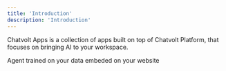 ```yaml
---
title: 'Introduction'
description: 'Introduction'
---
```


Chatvolt Apps is a collection of apps built on top of Chatvolt Platform, that focuses on bringing AI to your workspace.

<CardGroup cols={2}>
  <Card
    title="Site Widget"
    icon="message-bot"
    href="https://www.chatvolt.ai/#for-customer-support"
  >
    Agent trained on your data embeded on your website
  </Card>

</CardGroup>
